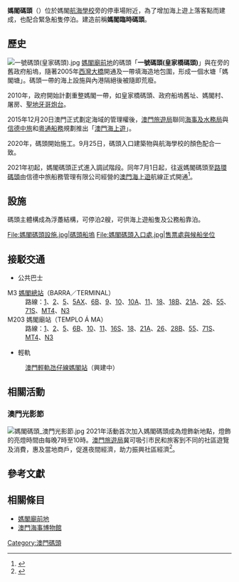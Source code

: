 {{Infobox border port
|name                      = 媽閣碼頭<br>Porto-cais da Barra
|photo                     = 媽閣碼頭入口.jpg
|country                   = {{MSAR}}
|location                  = [[澳門特別行政區|澳門特別行政區]][[風順堂區|風順堂區]]
|type                      = 本地碼頭
|border_guard              = [[海事及水務局|海事及水務局]]
|customs                   = 
|corresponding_port        = <!--另一国的对应口岸-->
|opened                    = 2021年
|coordinates               = <!--经纬度-->
<!--以下经纬在位置图中使用-->
|latd                      = 
|latm                      = 
|lats                      = 
|latNS                     = 
|longd                     = 
|longm                     = 
|longs                     = 
|longEW                    = 
|pushpin_map               = <!--地图-->
|pushpin_label             = <!--地图中的标签-->
|pushpin_map_caption       = <!--地图说明-->
<!--统计数据-->
|stat_import-export_value  = <!--进出口总值-->
|stat_passenger            = <!--出入境人员流动量-->
|stat_cargo                = 
|stat_container            = <!--进出口集装箱总量-->
|stat_vehicle              = <!--出入境交通工具总量-->
|stat_year                 = 
}}

'''媽閣碼頭'''（{{lang-pt|Porto-cais da Barra}}）位於媽閣[[航海學校|航海學校]]旁的停車場附近，為了增加海上遊上落客點而建成，也配合緊急船隻停泊。建造前稱'''媽閣臨時碼頭'''。

== 歷史 ==
[[File:一號碼頭(皇家碼頭).jpg|thumb]]
[[媽閣廟前地|媽閣廟前地]]的碼頭「'''一號碼頭(皇家橋碼頭)'''」與在旁的舊政府船塢，隨著2005年[[西灣大橋|西灣大橋]]開通及一帶填海造地包圍，形成一個水塘「媽閣塘」。碼頭一帶的海上設施與內港隔絕後被隨即荒廢。

2010年，政府開始計劃重整媽閣一帶，如皇家橋碼頭、政府船塢舊址、媽閣村、屠房、[[聖地牙哥炮台|聖地牙哥炮台]]。

2015年12月20日澳門正式劃定海域的管理權後，[[澳門旅遊局|澳門旅遊局]]聯同[[海事及水務局|海事及水務局]]與[[噴射飛航|信德中旅]]和[[粵通船務|粵通船務]]規劃推出「[[澳門海上遊|澳門海上遊]]」。

2020年，碼頭開始施工。9月25日，碼頭入口建築物與航海學校的顏色配合一致。

2021年初起，媽閣碼頭正式進入調試階段。同年7月1日起，往返媽閣碼頭至[[路環碼頭|路環碼頭]]由信德中旅船務管理有限公司經營的[[澳門海上遊|澳門海上遊]]航線正式開通<ref>{{cite news |title=媽閣至路環海上遊航線7月開通|url=https://www.gcs.gov.mo/detail/zh-hant/N21Fdr7Odn?3&keyword=%E5%AA%BD%E9%96%A3%E7%A2%BC%E9%A0%AD|work=NEWS GOV-MO}}</ref>。

== 設施 ==
碼頭主體構成為浮躉結構，可停泊2艘，可供海上遊船隻及公務船靠泊。
<gallery>
File:媽閣碼頭設施.jpg|碼頭船塢
File:媽閣碼頭入口處.jpg|售票處與候船坐位
</gallery>

== 接駁交通 ==
* 公共巴士
;M3 [[媽閣總站|媽閣總站]]（BARRA／TERMINAL）
:路線：[[澳門巴士1路線|1]]、[[澳門巴士2路線|2]]、[[澳門巴士5路線|5]]、[[澳門巴士5AX路線|5AX]]、[[澳門巴士6B路線|6B]]、[[澳門巴士9路線|9]]、[[澳門巴士10路線|10]]、[[澳門巴士10A路線|10A]]、[[澳門巴士11路線|11]]、[[澳門巴士18路線|18]]、[[澳門巴士18B路線|18B]]、[[澳門巴士21A路線|21A]]、[[澳門巴士26路線|26]]、[[澳門巴士55路線|55]]、[[澳門巴士71S路線|71S]]、[[澳門巴士MT4路線|MT4]]、[[澳門巴士N3路線|N3]]
;M203 媽閣廟站（TEMPLO Á MA）
:路線：[[澳門巴士1路線|1]]、[[澳門巴士2路線|2]]、[[澳門巴士5路線|5]]、[[澳門巴士6B路線|6B]]、[[澳門巴士10路線|10]]、[[澳門巴士11路線|11]]、[[澳門巴士16S路線|16S]]、[[澳門巴士18路線|18]]、[[澳門巴士21A路線|21A]]、[[澳門巴士26路線|26]]、[[澳門巴士28B路線|28B]]、[[澳門巴士55路線|55]]、[[澳門巴士71S路線|71S]]、[[澳門巴士MT4路線|MT4]]、[[澳門巴士N3路線|N3]]

* 輕軌
:[[澳門輕軌|澳門輕軌]][[氹仔線|氹仔線]][[媽閣站|媽閣站]]（興建中）

==相關活動==
=== 澳門光影節 ===
[[File:媽閣碼頭_澳門光影節.jpg|thumb]]
2021年活動首次加入媽閣碼頭成為燈飾新地點，燈飾的亮燈時間由每晚7時至10時。[[澳門旅遊局|澳門旅遊局]]冀可吸引市民和旅客到不同的社區遊覽及消費，惠及當地商戶，促進夜間經濟，助力振興社區經濟<ref>{{cite news |title=2021澳門光影節受歡迎 延長至明年1月16日|url=https://www.gov.mo/zh-hant/news/843395/|work=NEWS GOV-MO}}</ref>。

== 參考文獻 ==
<references />

== 相關條目 ==
* [[媽閣廟前地|媽閣廟前地]]
* [[澳門海事博物館|澳門海事博物館]]

[[Category:澳門碼頭|Category:澳門碼頭]]